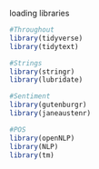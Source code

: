 loading libraries
```r
#Throughout
library(tidyverse)
library(tidytext)

#Strings
library(stringr)
library(lubridate)

#Sentiment
library(gutenburgr)
library(janeaustenr)

#POS
library(openNLP)
library(NLP)
library(tm)

```

